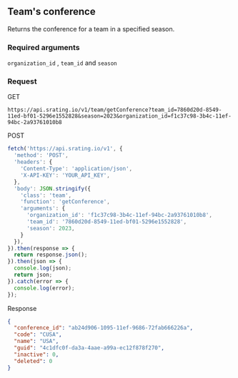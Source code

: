 ## Team's conference
Returns the conference for a team in a specified season.

### Required arguments
`organization_id` , `team_id` and `season`

### Request

GET

```console
https://api.srating.io/v1/team/getConference?team_id=7860d20d-8549-11ed-bf01-5296e1552828&season=2023&organization_id=f1c37c98-3b4c-11ef-94bc-2a93761010b8
```

POST
```js {5} copy filename="javascript"
fetch('https://api.srating.io/v1', {
  'method': 'POST',
  'headers': {
    'Content-Type': 'application/json',
    'X-API-KEY': 'YOUR_API_KEY',
  },
  'body': JSON.stringify({
    'class': 'team',
    'function': 'getConference',
    'arguments': {
      'organization_id': 'f1c37c98-3b4c-11ef-94bc-2a93761010b8',
      'team_id': '7860d20d-8549-11ed-bf01-5296e1552828',
      'season': 2023,
    }
  }),
}).then(response => {
  return response.json();
}).then(json => {
  console.log(json);
  return json;
}).catch(error => {
  console.log(error);
});
```

Response
```json
{
  "conference_id": "ab24d906-1095-11ef-9686-72fab666226a",
  "code": "CUSA",
  "name": "USA",
  "guid": "4c1dfc0f-da3a-4aae-a99a-ec12f878f270",
  "inactive": 0,
  "deleted": 0
}
```

